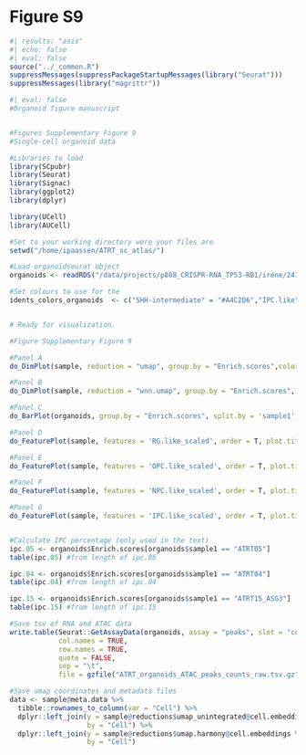 # Figure S9 {.unnumbered}


```r
#| results: "asis"
#| echo: false
#| eval: false
source("../_common.R")
suppressMessages(suppressPackageStartupMessages(library("Seurat")))
suppressMessages(library("magrittr"))
```
  
```r
#| eval: false
#Organoid figure manuscript 


#Figures Supplementary Figure 9 
#Single-cell organoid data

#Libraries to load
library(SCpubr)
library(Seurat)
library(Signac)
library(ggplot2)
library(dplyr)

library(UCell)
library(AUCell)

#Set to your working directory were your files are 
setwd("/home/ipaassen/ATRT_sc_atlas/")

#Load organoidseurat object
organoids <- readRDS("/data/projects/p868_CRISPR-RNA_TP53-RB1/irene/241113_organoids_enrichumapadded.RDS")

#Set colours to use for the
idents_colors_organoids  <- c("SHH-intermediate" = "#A4C2D6","IPC.like" = "#be920e","OPC.like" = "#0435c8", 'NPC.like' = "#0466c8",  "RG.like" = "#0497c8")


# Ready for visualization.

#Figure Supplementary Figure 9

#Panel A
do_DimPlot(sample, reduction = "umap", group.by = "Enrich.scores",colors.use = idents_colors_organoids)

#Panel B
do_DimPlot(sample, reduction = "wnn.umap", group.by = "Enrich.scores", colors.use = idents_colors_organoids)

#Panel C
do_BarPlot(organoids, group.by = "Enrich.scores", split.by = 'sample1',  position = 'fill',colors.use = idents_colors_organoids)

#Panel D
do_FeaturePlot(sample, features = 'RG.like_scaled', order = T, plot.title = "RG-like")

#Panel E
do_FeaturePlot(sample, features = 'OPC.like_scaled', order = T, plot.title = "OPC-like")

#Panel F
do_FeaturePlot(sample, features = 'NPC.like_scaled', order = T, plot.title = "NPC-like")

#Panel G
do_FeaturePlot(sample, features = 'IPC.like_scaled', order = T, plot.title = "IPC-like")


#Calculate IPC percentage (only used in the text)
ipc.05 <- organoids$Enrich.scores[organoids$sample1 == "ATRT05"]
table(ipc.05) #from length of ipc.05

ipc.04 <- organoids$Enrich.scores[organoids$sample1 == "ATRT04"]
table(ipc.04) #from length of ipc.04

ipc.15 <- organoids$Enrich.scores[organoids$sample1 == "ATRT15_ASG3"]
table(ipc.15) #from length of ipc.15

#Save tsv of RNA and ATAC data
write.table(Seurat::GetAssayData(organoids, assay = "peaks", slot = "counts"), 
            col.names = TRUE, 
            row.names = TRUE, 
            quote = FALSE, 
            sep = "\t", 
            file = gzfile("ATRT_organoids_ATAC_peaks_counts_raw.tsv.gz"))

#Save umap coordinates and metadata files
data <- sample@meta.data %>% 
  tibble::rownames_to_column(var = "Cell") %>% 
  dplyr::left_join(y = sample@reductions$umap_unintegrated@cell.embeddings %>% as.data.frame() %>% tibble::rownames_to_column(var = "Cell"),
                   by = "Cell") %>%  
  dplyr::left_join(y = sample@reductions$umap.harmony@cell.embeddings %>% as.data.frame() %>% tibble::rownames_to_column(var = "Cell"),
                   by = "Cell")

```
